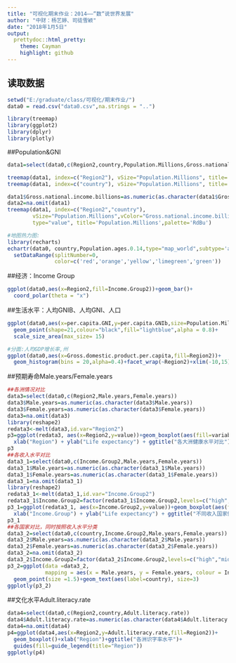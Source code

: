---
title: "可视化期末作业：2014——“数“说世界发展"
author: "中财：杨艺婷、司徒雪颖"
date: "2018年1月5日"
output:
  prettydoc::html_pretty:
    theme: Cayman        
    highlight: github
---
## 读取数据
```{r,warning=FALSE,message=FALSE}
setwd("E:/graduate/class/可视化/期末作业/")
data0 = read.csv("data0.csv",na.strings = "..")

library(treemap)
library(ggplot2)
library(dplyr)
library(plotly)
```

##Population&GNI
```{r,warning=FALSE,message=FALSE}
data1=select(data0,c(Region2,country,Population.Millions,Gross.national.income.billions))

treemap(data1, index=c("Region2"), vSize="Population.Millions", title='各大洲人口数量',palette='RdBu')
treemap(data1, index=c("country"), vSize="Population.Millions", title='世界各国人口数量',palette='RdBu')

data1$Gross.national.income.billions=as.numeric(as.character(data1$Gross.national.income.billions))
data2=na.omit(data1)
treemap(data1, index=c("Region2","country"),
        vSize="Population.Millions",vColor="Gross.national.income.billions",
        type="value", title='Population.Millions',palette='RdBu')

#地图热力图:
library(recharts)
echartr(data0, country,Population.ages.0.14,type="map_world",subtype='average') %>%
  setDataRange(splitNumber=0, 
               color=c('red','orange','yellow','limegreen','green'))
```

##经济：Income Group
```{r,warning=FALSE,message=FALSE}
ggplot(data0,aes(x=Region2,fill=Income.Group2))+geom_bar()+
  coord_polar(theta = "x")
```
##生活水平：人均GNIB、人均GNI、人口
```{r,warning=FALSE,message=FALSE}
ggplot(data0,aes(x=per.capita.GNI,y=per.capita.GNIb,size=Population.Millions))+
  geom_point(shape=21,colour="black",fill="lightblue",alpha = 0.8)+
  scale_size_area(max_size= 15)

#分面:人均GDP增长率,州
ggplot(data0,aes(x=Gross.domestic.product.per.capita,fill=Region2))+
  geom_histogram(bins = 20,alpha=0.4)+facet_wrap(~Region2)+xlim(-10,15)+xlab("GDP per capital")
```

##预期寿命Male.years/Female.years
```{r,warning=FALSE,message=FALSE}
##各洲情况对比
data3=select(data0,c(Region2,Male.years,Female.years))
data3$Male.years=as.numeric(as.character(data3$Male.years))
data3$Female.years=as.numeric(as.character(data3$Female.years))
data3=na.omit(data3)
library(reshape2)
redata3<-melt(data3,id.var="Region2") 
p3=ggplot(redata3, aes(x=Region2,y=value))+geom_boxplot(aes(fill=variable))+
  xlab("Region") + ylab("Life expectancy") + ggtitle("各大洲健康水平对比") 
p3
##各收入水平对比
data3_1=select(data0,c(Income.Group2,Male.years,Female.years))
data3_1$Male.years=as.numeric(as.character(data3_1$Male.years))
data3_1$Female.years=as.numeric(as.character(data3_1$Female.years))
data3_1=na.omit(data3_1)
library(reshape2)
redata3_1<-melt(data3_1,id.var="Income.Group2") 
redata3_1$Income.Group2=factor(redata3_1$Income.Group2,levels=c("high","middle","Low"))
p3_1=ggplot(redata3_1, aes(x=Income.Group2,y=value))+geom_boxplot(aes(fill=variable))+
  xlab("Income.Group") + ylab("Life expectancy") + ggtitle("不同收入国家健康水平对比")  
p3_1
##各国家对比，同时按照收入水平分类
data3_2=select(data0,c(country,Income.Group2,Male.years,Female.years))
data3_2$Male.years=as.numeric(as.character(data3_2$Male.years))
data3_2$Female.years=as.numeric(as.character(data3_2$Female.years))
data3_2=na.omit(data3_2)
data3_2$Income.Group2=factor(data3_2$Income.Group2,levels=c("high","middle","Low"))
p3_2=ggplot(data =data3_2, 
            mapping = aes(x = Male.years, y = Female.years, colour = Income.Group2))+
  geom_point(size =1.5)+geom_text(aes(label=country), size=3)
ggplotly(p3_2)
```

##文化水平Adult.literacy.rate
```{r,warning=FALSE,message=FALSE}
data4=select(data0,c(Region2,country,Adult.literacy.rate))
data4$Adult.literacy.rate=as.numeric(as.character(data4$Adult.literacy.rate))
data4=na.omit(data4)
p4=ggplot(data4,aes(x=Region2,y=Adult.literacy.rate,fill=Region2))+
  geom_boxplot()+xlab("Region")+ggtitle("各洲识字率水平")+
  guides(fill=guide_legend(title="Region"))
ggplotly(p4)
```





